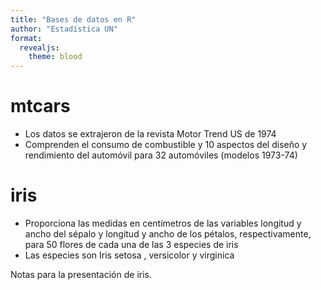 ```yaml
---
title: "Bases de datos en R"
author: "Estadística UN"
format: 
  revealjs:
    theme: blood
---
```


# mtcars

- Los datos se extrajeron de la revista Motor Trend US de 1974
- Comprenden el consumo de combustible y 10 aspectos del diseño y rendimiento del automóvil para 32 automóviles (modelos 1973-74)


# iris

- Proporciona las medidas en centímetros de las variables longitud y ancho del sépalo y longitud y ancho de los pétalos, respectivamente, para 50 flores de cada una de las 3 especies de iris
- Las especies son Iris setosa , versicolor y virginica

::: {.notes}
Notas para la presentación de iris.
:::